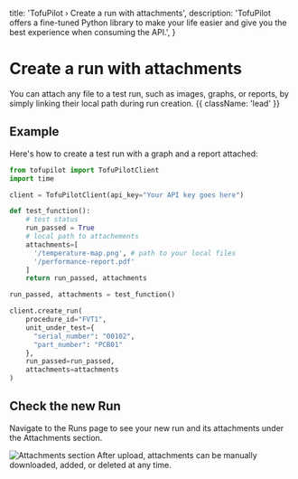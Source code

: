   title: 'TofuPilot › Create a run with attachments',
  description:
    'TofuPilot offers a fine-tuned Python library to make your life easier and give you the best experience when consuming the API.',
}

# Create a run with attachments

You can attach any file to a test run, such as images, graphs, or reports, by simply linking their local path during run creation. {{ className: 'lead' }}

## Example

Here's how to create a test run with a graph and a report attached:

```python {{ title: 'create_run_with_attachments.py'}}
from tofupilot import TofuPilotClient
import time

client = TofuPilotClient(api_key="Your API key goes here")

def test_function():
    # test status
    run_passed = True
    # local path to attachements
    attachments=[
      '/temperature-map.png', # path to your local files
      '/performance-report.pdf'
    ]
    return run_passed, attachments

run_passed, attachments = test_function()

client.create_run(
    procedure_id="FVT1",
    unit_under_test={
      "serial_number": "00102",
      "part_number": "PCB01"
    },
    run_passed=run_passed,
    attachments=attachments
)
```

## Check the new Run

Navigate to the Runs page to see your new run and its attachments under the Attachments section.

<Image src="/run-attachments.png" alt="Attachments section" />

<Note>
  After upload, attachments can be manually downloaded, added, or deleted at any time.
</Note>
